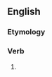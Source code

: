 ==English==

===Etymology===
{{suffix|en|command|est}}

===Verb===
{{head|en|verb form}}

# {{en-archaic second-person singular of|command}}